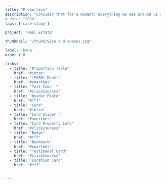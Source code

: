 ```yaml
---
title: "Proportion"
description: "Consider that for a moment: everything we see around us is assumed to have had a cause and is contingent upon."
# date: "2024"
tags: ['case-study']

project: 'Real Estate'

thumbnail: "/thumb/Size and spaces.jpg"

label: 'kaka'
order : 8

links:
  - title: "Proportion Table"
    href: "#intro"
  - title: "(FORM) Model"
    href: "#smartbet"
  - title: "Text Icon  "
    href: "#click2suress"
  - title: "Header Plate"
    href: "#fff"
  - title: "Card"
    href: "#intro"
  - title: "Card Slider "
    href: "#smartbet"
  - title: "Card Property Info"
    href: "#click2suress"
  - title: "Badge"
    href: "#fff"
  - title: "Bookmark"
    href: "#smartbet"
  - title: "Testimonal Card"
    href: "#click2suress"
  - title: "Location Card"
    href: "#fff"


---
```



<div className="iframe-box">
<ResponsiveIframe
  src="https://www.figma.com/embed?embed_host=share&url=https%3A%2F%2Fwww.figma.com%2Fproto%2FR8iQ1NWYEa9xsnZsTmZx5s%2Fportfolio%3Fnode-id%3D8169-58497%26t%3DTC4s56ottscLZKQ4-1%26scaling%3Dmin-zoom%26content-scaling%3Dfixed%26page-id%3D2039%253A13137%26starting-point-node-id%3D8153%253A45549&scaling=scale-down-width"
  title="Figma Design Embed" />

 </div>
